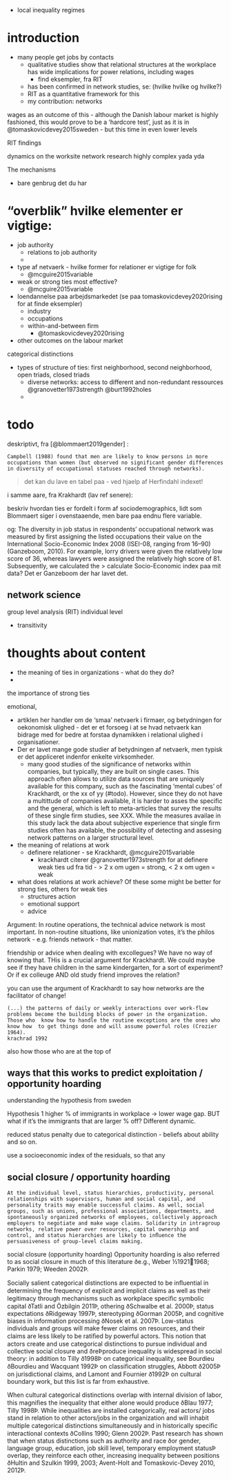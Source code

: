 



- local inequality regimes


# introduction

- many people get jobs by contacts
	- qualitative studies show that relational structures at the workplace has wide implications for power relations, including wages 
		- find eksempler, fra RIT 
	- has been confirmed in network studies, se: (hvilke hvilke og hvilke?) 
	- RIT as a quantitative framework for this 
	- my contribution: networks

wages as an outcome of this - although the Danish labour market is highly fashioned, this would prove to be a 'hardcore test', just as  it is in @tomaskovicdevey2015sweden - but this time in even lower levels





RIT
findings

dynamics on the worksite
network research 
highly complex yada yda






The mechanisms 


- bare genbrug det du har




# "overblik" hvilke elementer er vigtige:

- job authority
    - relations to job authority
    -   

- type af netvaerk - hvilke former for relationer er vigtige for folk
    - @mcguire2015variable


- weak or strong ties most effective?
    - @mcguire2015variable


- loendannelse paa arbejdsmarkedet (se paa tomaskovicdevey2020rising for at finde eksempler) 
    - industry
    - occupations
    - within-and-between firm
        - @tomaskovicdevey2020rising


 
- other outcomes on the labour market




categorical distinctions






- types of structure of ties: first neighborhood, second neighborhood, open triads, closed triads 
	- diverse networks: access to different and non-redundant ressources @granovetter1973strength @burt1992holes
	-





# todo 

deskriptivt, fra [@blommaert2019gender] :

	Campbell (1988) found that men are likely to know persons in more occupations than women (but observed no significant gender differences in diversity of occupational statuses reached through networks).
> det kan du lave en tabel paa - ved hjaelp af Herfindahl indexet! 


i samme aare, fra Krakhardt (lav ref senere): 

beskriv hvordan ties er fordelt i form af sociodemographics, lidt som Blommaert siger i ovenstaaende,  men bare paa endnu flere variable. 






og:
	The diversity in job status in respondents’ occupational network was measured by first assigning the listed occupations their value on the International Socio-Economic Index 2008 (ISEI-08, ranging from 16–90) (Ganzeboom, 2010). For example, lorry drivers were given the relatively low score of 36, whereas lawyers were assigned the relatively high score of 81. Subsequently, we calculated the
> calculate Socio-Economic index paa mit data? Det er Ganzeboom der har lavet det.


## network science  

group level analysis (RIT)
individual level 


- transitivity



# thoughts about content


- the meaning of ties in organizations - what do they do?
- 

the importance of strong ties 



emotional,


- artiklen her handler om de 'smaa' netvaerk i firmaer, og betydningen for oekonomisk ulighed - det er et forsoeg i at se hvad netvaerk kan bidrage med for bedre at forstaa dynamikken i relational ulighed i organisationer.
- Der er lavet mange gode studier af betydningen af netvaerk, men typisk er det appliceret indenfor enkelte virksomheder.
	+ many good studies of the significance of networks within companies, but typically, they are built on single cases. This approach often allows to utilize data sources that are uniquely available for this company, such as the fascinating 'mental cubes' of Krackhardt, or the xx of yy (#todo). However, since they do not have a multittude of companies available, it is harder to asses the specific and the general, which is left to meta-articles that survey the results of these single firm studies, see XXX. While the measures availae in this study lack the data about subjective experience that single firm studies often has available, the possibility of detecting and assesing network patterns on a larger structural level. 
- the meaning of relations at work
	+ definere relationer - se Krackhardt, @mcguire2015variable 
		+ krackhardt citerer @granovetter1973strength for at definere weak ties ud fra tid - > 2 x om ugen = strong, < 2 x om ugen = weak


- what does relations at work achieve? Of these some might be better for strong ties, others for weak ties
	+ structures action
	+ emotional support
	+ advice


Argument: In routine operations, the technical advice network is most important. In non-routine situations, like unionization votes, it's the philos network - e.g. friends network - that matter.  

friendship or advice when dealing with excollegues? We have no way of knowing that. THis is a crucial argument for Krackhardt. We could maybe see if they have children in the same kindergarten, for a sort of experiment? Or if ex colleuge AND old study friend improves the relation?

you can use the argument of Krackhardt to say how networks are the facilitator of change! 

	(...) the patterns of daily or weekly interactions over work-flow problems become the building blocks of power in the organization. Those who  know how to handle the routine exceptions are the ones who know how  to get things done and will assume powerful roles (Crozier 1964).
	krachrad 1992

also how those who are at the top of 


## ways that this works to predict exploitation / opportunity hoarding 

understanding the hypothesis from sweden  

Hypothesis 1
higher % of immigrants in workplace -> lower wage gap. BUT what if it's the immigrants that are larger % off? Different dynamic. 

reduced status penalty due to categorical distinction - beliefs about ability and so on. 

use a socioeconomic index of the residuals, so that any 



## social closure / opportunity hoarding


    At the individual level, status hierarchies, productivity, personal relationships with supervisors, human and social capital, and personality traits may enable successful claims. As well, social groups, such as unions, professional associations, departments, and spontaneously organized networks of employees, collectively approach employers to negotiate and make wage claims. Solidarity in intragroup networks, relative power over resources, capital ownership and control, and status hierarchies are likely to inﬂuence the persuasiveness of group-level claims making.


social closure (opportunity hoarding)
Opportunity hoarding is also referred to as social closure in much of this literature ðe.g., Weber ½19211968; Parkin 1979; Weeden 2002Þ.


Socially salient categorical distinctions are expected to be inﬂuential in
determining the frequency of explicit and implicit claims as well as their
legitimacy through mechanisms such as workplace speciﬁc symbolic capital
ðTatli and Özbilgin 2011Þ, othering ðSchwalbe et al. 2000Þ, status expectations ðRidgeway 1997Þ, stereotyping ðGorman 2005Þ, and cognitive biases in information processing ðNosek et al. 2007Þ. Low-status individuals
and groups will make fewer claims on resources, and their claims are less
likely to be ratiﬁed by powerful actors. This notion that actors create and
use categorical distinctions to pursue individual and collective social closure and ðreÞproduce inequality is widespread in social theory: in addition to Tilly ð1998Þ on categorical inequality, see Bourdieu ðBourdieu and
Wacquant 1992Þ on classiﬁcation struggles, Abbott ð2005Þ on jurisdictional
claims, and Lamont and Fournier ð1992Þ on cultural boundary work, but
this list is far from exhaustive.



When cultural categorical distinctions overlap with internal division of
labor, this magniﬁes the inequality that either alone would produce ðBlau
1977; Tilly 1998Þ. While inequalities are installed categorically, real actors/
jobs stand in relation to other actors/jobs in the organization and will inhabit multiple categorical distinctions simultaneously and in historically
speciﬁc interactional contexts ðCollins 1990; Glenn 2002Þ. Past research has
shown that when status distinctions such as authority and race ðor gender,
language group, education, job skill level, temporary employment statusÞ
overlap, they reinforce each other, increasing inequality between positions
ðHultin and Szulkin 1999, 2003; Avent-Holt and Tomaskovic-Devey 2010,
2012Þ.

